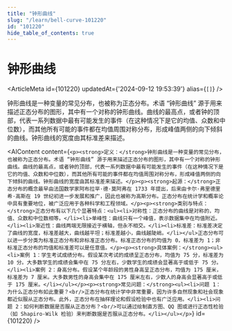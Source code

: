 ```yaml
---
title: "钟形曲线"
slug: "/learn/bell-curve-101220"
id: "101220"
hide_table_of_contents: true
---
```



# 钟形曲线

<ArticleMeta id={101220} updatedAt={'2024-09-12 19:53:39'} alias={`[]`} />
<div className='border-solid border-b border-t-0 my-4 border-[var(--ifm-color-gray-300)]' />

钟形曲线是一种变量的常见分布，也被称为正态分布。术语 “钟形曲线” 源于用来描述正态分布的图形，其中有一个对称的钟形曲线。曲线的最高点，或者钟的顶部，代表一系列数据中最有可能发生的事件（在这种情况下是它的均值、众数和中位数），而其他所有可能的事件都在均值周围对称分布，形成峰值两侧的向下倾斜的曲线。钟形曲线的宽度由其标准差来描述。

<AIContent content={`<p><strong>定义：</strong>钟形曲线是一种变量的常见分布，也被称为正态分布。术语 “钟形曲线” 源于用来描述正态分布的图形，其中有一个对称的钟形曲线。曲线的最高点，或者钟的顶部，代表一系列数据中最有可能发生的事件（在这种情况下是它的均值、众数和中位数），而其他所有可能的事件都在均值周围对称分布，形成峰值两侧的向下倾斜的曲线。钟形曲线的宽度由其标准差来描述。</p><p><strong>起源：</strong>正态分布的概念最早由法国数学家阿布拉罕·德·莫阿弗在 1733 年提出，后来由卡尔·弗里德里希·高斯在 19 世纪初进一步发展和推广，因此也被称为高斯分布。正态分布在统计学和概率论中具有重要地位，被广泛应用于各种科学和工程领域。</p><p><strong>类别与特点：</strong>正态分布有以下几个显著特点：<ul><li>对称性：正态分布的曲线是对称的，均值、众数和中位数相等。</li><li>单峰性：曲线只有一个峰值，表示数据集中在均值附近。</li><li>渐近性：曲线两端无限接近于横轴，但永不相交。</li><li>标准差：标准差决定了曲线的宽度，标准差越大，曲线越平坦；标准差越小，曲线越陡峭。</li></ul>正态分布可以进一步分类为标准正态分布和非标准正态分布。标准正态分布的均值为 0，标准差为 1；非标准正态分布的均值和标准差可以是任意值。</p><p><strong>具体案例：</strong><ul><li>案例 1：学生考试成绩分布。假设某次考试的成绩呈正态分布，均值为 75 分，标准差为 10 分。大多数学生的成绩会集中在 75 分左右，少数学生的成绩会显著高于或低于 75 分。</li><li>案例 2：身高分布。假设某个年龄段的男性身高呈正态分布，均值为 175 厘米，标准差为 7 厘米。大多数男性的身高会集中在 175 厘米左右，少数人的身高会显著高于或低于 175 厘米。</li></ul></p><p><strong>常见问题：</strong><ul><li>问题 1：为什么正态分布如此重要？<br/>正态分布在统计学中非常重要，因为许多自然现象和社会现象都近似服从正态分布。此外，正态分布在抽样理论和假设检验中也有广泛应用。</li><li>问题 2：如何判断数据是否服从正态分布？<br/>可以通过绘制直方图、QQ 图或进行正态性检验（如 Shapiro-Wilk 检验）来判断数据是否服从正态分布。</li></ul></p>`} id={101220} />
